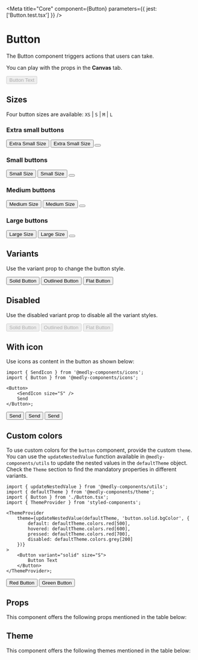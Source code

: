 
<Meta title="Core" component={Button} parameters={{ jest: ['Button.test.tsx'] }} />

# Button

The Button component triggers actions that users can take. 

You can play with the props in the **Canvas** tab.

<Preview withToolbar>
    <Story name="Button" decorators={[withKnobs]}>
        <Button
            size={select('Size', sizes, 'S')}
            fullWidth={boolean('Full Width', false)}
            edges={select('Edges', edges, 'square')}
            variant={select('Variant', variants, 'solid')}
            disabled={boolean('Disabled', false)}
            isLoading={boolean('Is Loading', false)}
            onClick={action('Clicked')}
            hideUnderline={boolean('Hide Underline', false)}
        >
            Button Text
        </Button>
    </Story>
</Preview>

## Sizes

Four button sizes are available: `XS` | `S` | `M` | `L`

### Extra small buttons

<Preview>
    <Button size="XS">Extra Small Size</Button>
    <Button size="XS" edges="rounded">
        Extra Small Size
    </Button>
    <Button size="XS" edges="circle">
        <SendIcon size="XS" />
    </Button>
</Preview>

### Small buttons

<Preview>
    <Button size="S">Small Size</Button>
    <Button size="S" edges="rounded">
        Small Size
    </Button>
    <Button size="S" edges="circle">
        <SendIcon size="S" />
    </Button>
</Preview>

### Medium buttons

<Preview>
    <Button size="M">Medium Size</Button>
    <Button size="M" edges="rounded">
        Medium Size
    </Button>
    <Button size="M" edges="circle">
        <SendIcon size="M" />
    </Button>
</Preview>

### Large buttons

<Preview>
    <Button size="L">Large Size</Button>
    <Button size="L" edges="rounded">
        Large Size
    </Button>
    <Button size="L" edges="circle">
        <SendIcon size="L" />
    </Button>
</Preview>

## Variants

Use the variant prop to change the button style.

<Preview>
    <Button variant="solid">Solid Button</Button>
    <Button variant="outlined">Outlined Button</Button>
    <Button variant="flat">Flat Button</Button>
</Preview>

## Disabled

Use the disabled variant prop to disable all the variant styles.

<Preview>
    <Button disabled variant="solid">
        Solid Button
    </Button>
    <Button disabled variant="outlined">
        Outlined Button
    </Button>
    <Button disabled variant="flat">
        Flat Button
    </Button>
</Preview>

## With icon

Use icons as content in the button as shown below:

```tsx
import { SendIcon } from '@medly-components/icons';
import { Button } from '@medly-components/icons';

<Button>
    <SendIcon size="S" />
    Send
</Button>;
```

<Preview>
    <Button variant="solid">
        <SendIcon size="S" />
        Send
    </Button>
    <Button variant="outlined">
        <SendIcon size="S" />
        Send
    </Button>
    <Button variant="flat">
        <SendIcon size="S" />
        Send
    </Button>
</Preview>

## Custom colors

To use custom colors for the `button` component, provide the custom `theme`. You can use the `updateNestedValue` function available in `@medly-components/utils` to update the nested values in the `defaultTheme` object. Check the `Theme` section to find the mandatory properties in different variants.

```tsx
import { updateNestedValue } from '@medly-components/utils';
import { defaultTheme } from '@medly-components/theme';
import { Button } from './Button.tsx';
import { ThemeProvider } from 'styled-components';

<ThemeProvider
    theme={updateNestedValue(defaultTheme, 'button.solid.bgColor', {
        default: defaultTheme.colors.red[500],
        hovered: defaultTheme.colors.red[600],
        pressed: defaultTheme.colors.red[700],
        disabled: defaultTheme.colors.grey[200]
    })}
>
    <Button variant="solid" size="S">
        Button Text
    </Button>
</ThemeProvider>;
```

<Preview>
    <ThemeProvider
        theme={updateNestedValue(defaultTheme, 'button.solid.bgColor', {
            default: defaultTheme.colors.red[500],
            hovered: defaultTheme.colors.red[600],
            pressed: defaultTheme.colors.red[700],
            disabled: defaultTheme.colors.grey[200]
        })}
    >
        <Button variant="solid" size="S">
            Red Button
        </Button>
    </ThemeProvider>
    <ThemeProvider
        theme={updateNestedValue(defaultTheme, 'button.solid.bgColor', {
            default: defaultTheme.colors.green[500],
            hovered: defaultTheme.colors.green[600],
            pressed: defaultTheme.colors.green[700],
            disabled: defaultTheme.colors.grey[200]
        })}
    >
        <Button variant="solid" size="S">
            Green Button
        </Button>
    </ThemeProvider>
</Preview>

## Props

This component offers the following props mentioned in the table below:

<Props of={Button} />

## Theme

This component offers the following themes mentioned in the table below:

<Props of={ThemeInterface} />
